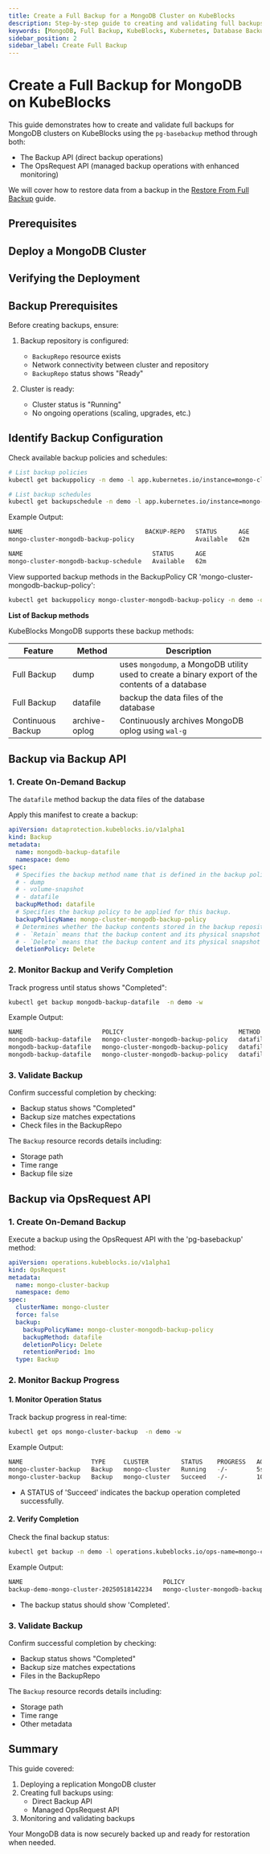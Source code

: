```yaml
---
title: Create a Full Backup for a MongoDB Cluster on KubeBlocks
description: Step-by-step guide to creating and validating full backups for MongoDB clusters using Backup API and OpsRequest API in KubeBlocks.
keywords: [MongoDB, Full Backup, KubeBlocks, Kubernetes, Database Backup, XtraBackup]
sidebar_position: 2
sidebar_label: Create Full Backup
---
```




# Create a Full Backup for MongoDB on KubeBlocks

This guide demonstrates how to create and validate full backups for MongoDB clusters on KubeBlocks using the `pg-basebackup` method through both:
- The Backup API (direct backup operations)
- The OpsRequest API (managed backup operations with enhanced monitoring)

We will cover how to restore data from a backup in the [Restore From Full Backup](./05-restoring-from-full-backup) guide.

## Prerequisites


<Prerequisites />

## Deploy a MongoDB Cluster


<CreateCluster />

## Verifying the Deployment


<VerifyCluster />

## Backup Prerequisites

Before creating backups, ensure:
1. Backup repository is configured:
   - `BackupRepo` resource exists
   - Network connectivity between cluster and repository
   - `BackupRepo` status shows "Ready"

2. Cluster is ready:
   - Cluster status is "Running"
   - No ongoing operations (scaling, upgrades, etc.)

## Identify Backup Configuration

Check available backup policies and schedules:

```bash
# List backup policies
kubectl get backuppolicy -n demo -l app.kubernetes.io/instance=mongo-cluster

# List backup schedules
kubectl get backupschedule -n demo -l app.kubernetes.io/instance=mongo-cluster
```

Example Output:
```bash
NAME                                  BACKUP-REPO   STATUS      AGE
mongo-cluster-mongodb-backup-policy                 Available   62m

NAME                                    STATUS      AGE
mongo-cluster-mongodb-backup-schedule   Available   62m
```

View supported backup methods in the BackupPolicy CR 'mongo-cluster-mongodb-backup-policy':

```bash
kubectl get backuppolicy mongo-cluster-mongodb-backup-policy -n demo -oyaml | yq '.spec.backupMethods[].name'
```
**List of Backup methods**

KubeBlocks MongoDB supports these backup methods:

| Feature           | Method          | Description |
|-------------|--------|------------|
| Full Backup | dump   | uses `mongodump`, a MongoDB utility used to create a binary export of the contents of a database  |
| Full Backup | datafile | backup the data files of the database |
| Continuous Backup | archive-oplog |Continuously archives MongoDB oplog using `wal-g` |

## Backup via Backup API

### 1. Create On-Demand Backup

The `datafile` method backup the data files of the database

Apply this manifest to create a backup:

```yaml
apiVersion: dataprotection.kubeblocks.io/v1alpha1
kind: Backup
metadata:
  name: mongodb-backup-datafile
  namespace: demo
spec:
  # Specifies the backup method name that is defined in the backup policy.
  # - dump
  # - volume-snapshot
  # - datafile
  backupMethod: datafile
  # Specifies the backup policy to be applied for this backup.
  backupPolicyName: mongo-cluster-mongodb-backup-policy
  # Determines whether the backup contents stored in the backup repository should be deleted when the backup custom resource(CR) is deleted. Supported values are `Retain` and `Delete`.
  # - `Retain` means that the backup content and its physical snapshot on backup repository are kept.
  # - `Delete` means that the backup content and its physical snapshot on backup repository are deleted.
  deletionPolicy: Delete
```

### 2. Monitor Backup and Verify Completion

Track progress until status shows "Completed":

```bash
kubectl get backup mongodb-backup-datafile  -n demo -w
```

Example Output:

```bash
NAME                      POLICY                                METHOD     REPO            STATUS      TOTAL-SIZE   DURATION   DELETION-POLICY   CREATION-TIME          COMPLETION-TIME   EXPIRATION-TIME
mongodb-backup-datafile   mongo-cluster-mongodb-backup-policy   datafile   <BACKUP_REPO>   Running     1119698                 Delete            2025-05-18T14:21:16Z
mongodb-backup-datafile   mongo-cluster-mongodb-backup-policy   datafile   <BACKUP_REPO>   Running     1119698                 Delete            2025-05-18T14:21:16Z
mongodb-backup-datafile   mongo-cluster-mongodb-backup-policy   datafile   <BACKUP_REPO>   Completed   1119698      15s        Delete            2025-05-18T14:21:16Z   2025-05-18T14:21:31Z
```

### 3. Validate Backup

Confirm successful completion by checking:
- Backup status shows "Completed"
- Backup size matches expectations
- Check files in the BackupRepo

The `Backup` resource records details including:
- Storage path
- Time range
- Backup file size


## Backup via OpsRequest API

### 1. Create On-Demand Backup

Execute a backup using the OpsRequest API with the 'pg-basebackup' method:

```yaml
apiVersion: operations.kubeblocks.io/v1alpha1
kind: OpsRequest
metadata:
  name: mongo-cluster-backup
  namespace: demo
spec:
  clusterName: mongo-cluster
  force: false
  backup:
    backupPolicyName: mongo-cluster-mongodb-backup-policy
    backupMethod: datafile
    deletionPolicy: Delete
    retentionPeriod: 1mo
  type: Backup
```

### 2. Monitor Backup Progress

#### 1. Monitor Operation Status

Track backup progress in real-time:
```bash
kubectl get ops mongo-cluster-backup  -n demo -w
```

Example Output:
```bash
NAME                   TYPE     CLUSTER         STATUS    PROGRESS   AGE
mongo-cluster-backup   Backup   mongo-cluster   Running   -/-        5s
mongo-cluster-backup   Backup   mongo-cluster   Succeed   -/-        10s
```

- A STATUS of 'Succeed' indicates the backup operation completed successfully.

#### 2. Verify Completion

Check the final backup status:

```bash
kubectl get backup -n demo -l operations.kubeblocks.io/ops-name=mongo-cluster-backup
```

Example Output:
```bash
NAME                                       POLICY                                METHOD     REPO     STATUS      TOTAL-SIZE   DURATION   DELETION-POLICY   CREATION-TIME          COMPLETION-TIME        EXPIRATION-TIME
backup-demo-mongo-cluster-20250518142234   mongo-cluster-mongodb-backup-policy   datafile   kb-oss   Completed   1149575      11s        Delete            2025-05-18T14:22:34Z   2025-05-18T14:22:44Z   2025-06-17T14:22:44Z
```

- The backup status should show 'Completed'.

### 3. Validate Backup

Confirm successful completion by checking:
- Backup status shows "Completed"
- Backup size matches expectations
- Files in the BackupRepo

The `Backup` resource records details including:
- Storage path
- Time range
- Other metadata

## Summary

This guide covered:
1. Deploying a replication MongoDB cluster
2. Creating full backups using:
   - Direct Backup API
   - Managed OpsRequest API
3. Monitoring and validating backups

Your MongoDB data is now securely backed up and ready for restoration when needed.